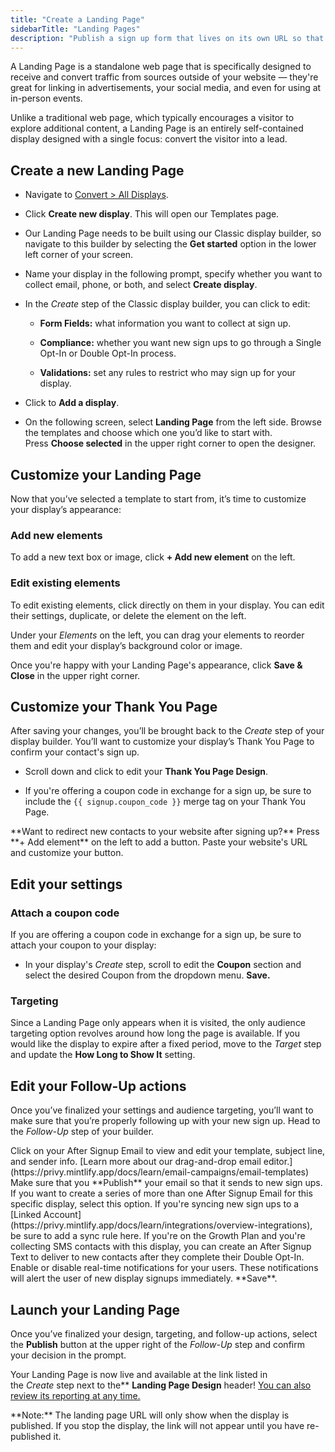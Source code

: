 ```yaml
---
title: "Create a Landing Page"
sidebarTitle: "Landing Pages"
description: "Publish a sign up form that lives on its own URL so that you can grow your list from anywhere."
---
```


A Landing Page is a standalone web page that is specifically designed to receive and convert traffic from sources outside of your website — they're great for linking in advertisements, your social media, and even for using at in-person events.&#x20;

Unlike a traditional web page, which typically encourages a visitor to explore additional content, a Landing Page is an entirely self-contained display designed with a single focus: convert the visitor into a lead.

## Create a new Landing Page

* Navigate to [Convert > All Displays](https://dashboard.privy.com/displays).

* Click **Create new display**. This will open our Templates page.

* Our Landing Page needs to be built using our Classic display builder, so navigate to this builder by selecting the **Get started** option in the lower left corner of your screen.

* Name your display in the following prompt, specify whether you want to collect email, phone, or both, and select **Create display**.

* In the *Create* step of the Classic display builder, you can click to edit:

  * **Form Fields:** what information you want to collect at sign up.

  * **Compliance:** whether you want new sign ups to go through a Single Opt-In or Double Opt-In process.

  * **Validations:** set any rules to restrict who may sign up for your display.

* Click to **Add a display**.

* On the following screen, select **Landing Page** from the left side. Browse the templates and choose which one you’d like to start with. Press **Choose selected** in the upper right corner to open the designer.

## Customize your Landing Page

Now that you’ve selected a template to start from, it’s time to customize your display’s appearance:

### Add new elements

To add a new text box or image, click **+ Add new element** on the left.

### Edit existing elements

To edit existing elements, click directly on them in your display. You can edit their settings, duplicate, or delete the element on the left.

Under your *Elements* on the left, you can drag your elements to reorder them and edit your display’s background color or image.

Once you're happy with your Landing Page's appearance, click **Save & Close** in the upper right corner.

## Customize your Thank You Page

After saving your changes, you’ll be brought back to the *Create* step of your display builder. You’ll want to customize your display’s Thank You Page to confirm your contact's sign up.

* Scroll down and click to edit your **Thank You Page Design**.

* If you're offering a coupon code in exchange for a sign up, be sure to include the `{{ signup.coupon_code }}` merge tag on your Thank You Page.

<Tip>
  **Want to redirect new contacts to your website after signing up?** Press **+ Add element** on the left to add a button. Paste your website's URL and customize your button.
</Tip>

## Edit your settings

### Attach a coupon code

If you are offering a coupon code in exchange for a sign up, be sure to attach your coupon to your display:

* In your display's *Create* step, scroll to edit the **Coupon** section and select the desired Coupon from the dropdown menu. **Save.**

### Targeting

Since a Landing Page only appears when it is visited, the only audience targeting option revolves around how long the page is available. If you would like the display to expire after a fixed period, move to the *Target* step and update the **How Long to Show It** setting.

## Edit your Follow-Up actions

Once you’ve finalized your settings and audience targeting, you’ll want to make sure that you’re properly following up with your new sign up. Head to the *Follow-Up* step of your builder.

<AccordionGroup>
  <Accordion title="After Signup Email" defaultOpen={false}>
    Click on your After Signup Email to view and edit your template, subject line, and sender info. [Learn more about our drag-and-drop email editor.](https://privy.mintlify.app/docs/learn/email-campaigns/email-templates) Make sure that you **Publish** your email so that it sends to new sign ups.
  </Accordion>

  <Accordion title="Create a series" defaultOpen={false}>
    If you want to create a series of more than one After Signup Email for this specific display, select this option.
  </Accordion>

  <Accordion title="Sync signups" defaultOpen={false}>
    If you're syncing new sign ups to a [Linked Account](https://privy.mintlify.app/docs/learn/integrations/overview-integrations), be sure to add a sync rule here.
  </Accordion>

  <Accordion title="Send Text Message" defaultOpen={false}>
    If you're on the Growth Plan and you're collecting SMS contacts with this display, you can create an After Signup Text to deliver to new contacts after they complete their Double Opt-In.
  </Accordion>

  <Accordion title="Notifications" defaultOpen={false}>
    Enable or disable real-time notifications for your users. These notifications will alert the user of new display signups immediately. **Save**. 
  </Accordion>
</AccordionGroup>

## Launch your Landing Page

Once you’ve finalized your design, targeting, and follow-up actions, select the **Publish** button at the upper right of the *Follow-Up* step and confirm your decision in the prompt. 

Your Landing Page is now live and available at the link listed in the *Create* step next to the** **Landing Page Design** header! [You can also review its reporting at any time.](https://privy.mintlify.app/docs/learn/displays/reporting-overview)

<Note>
  **Note:** The landing page URL will only show when the display is published. If you stop the display, the link will not appear until you have re-published it.
</Note>